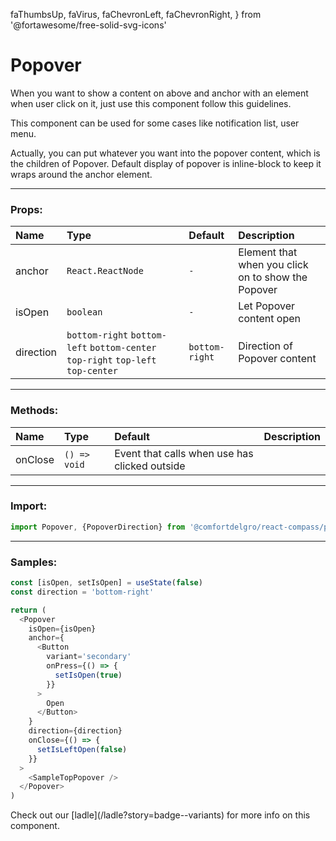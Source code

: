   faThumbsUp,
  faVirus,
  faChevronLeft,
  faChevronRight,
} from '@fortawesome/free-solid-svg-icons'



# Popover

When you want to show a content on above and anchor with an element when user click on it, just use this component follow this guidelines.

This component can be used for some cases like notification list, user menu.

Actually, you can put whatever you want into the popover content, which is the children of Popover. Default display of popover is inline-block to keep it wraps around the anchor element.

---

### Props:

| Name      | Type                                                                             | Default        | Description                                        |
| :-------- | :------------------------------------------------------------------------------- | :------------- | :------------------------------------------------- |
| anchor    | `React.ReactNode`                                                                | `-`            | Element that when you click on to show the Popover |
| isOpen    | `boolean`                                                                        | `-`            | Let Popover content open                           |
| direction | `bottom-right` `bottom-left` `bottom-center` `top-right` `top-left` `top-center` | `bottom-right` | Direction of Popover content                       |

---

### Methods:

| Name    | Type         | Default                                       | Description |
| :------ | :----------- | :-------------------------------------------- | :---------- |
| onClose | `() => void` | Event that calls when use has clicked outside |

---

### Import:

```js
import Popover, {PopoverDirection} from '@comfortdelgro/react-compass/popover'
```

---

### Samples:

<section className={styles.contentSliderDemo}>
  <Popovers />
</section>

```js
const [isOpen, setIsOpen] = useState(false)
const direction = 'bottom-right'

return (
  <Popover
    isOpen={isOpen}
    anchor={
      <Button
        variant='secondary'
        onPress={() => {
          setIsOpen(true)
        }}
      >
        Open
      </Button>
    }
    direction={direction}
    onClose={() => {
      setIsLeftOpen(false)
    }}
  >
    <SampleTopPopover />
  </Popover>
)
```

<Callout>
  Check out our [ladle](/ladle?story=badge--variants) for more info on this
  component.
</Callout>
